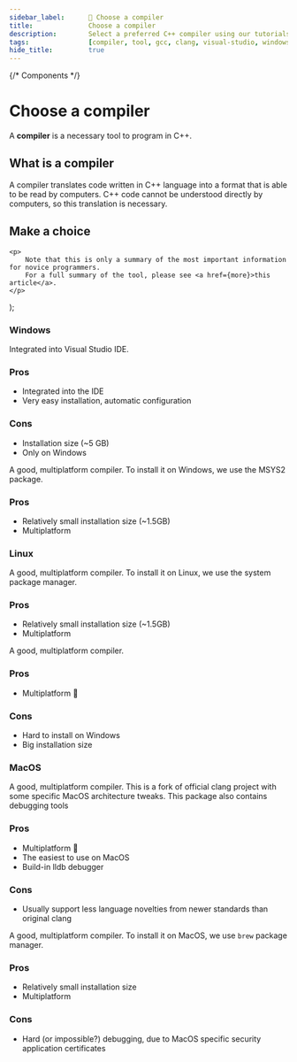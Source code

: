 ```yaml
---
sidebar_label:		🎯 Choose a compiler
title: 				Choose a compiler
description:		Select a preferred C++ compiler using our tutorials.
tags:				[compiler, tool, gcc, clang, visual-studio, windows, linux]
hide_title:			true
---
```


{/* Components */}

# Choose a compiler

A **compiler** is a necessary tool to program in C++.

## What is a compiler

A compiler translates code written in C++ language into a format that is able to be read by computers.
C++ code cannot be understood directly by computers, so this translation is necessary.

## Make a choice

	<p>
		Note that this is only a summary of the most important information for novice programmers.
		For a full summary of the tool, please see <a href={more}>this article</a>.
	</p>
);

### Windows

<ToolCard toolId="msvc" setupLink="../standalone/editors/vs2022/setup">
	Integrated into Visual Studio IDE.
	<ToolCard.Details>
		<h3>Pros</h3>
		<ul>
			<li>Integrated into the IDE</li>
			<li>Very easy installation, automatic configuration</li>
		</ul>
		<h3>Cons</h3>
		<ul>
			<li>Installation size (~5 GB)</li>
			<li>Only on Windows</li>
		</ul>
		<MoreInfoNotice more="../standalone/compilers/msvc-summary"/>
	</ToolCard.Details>
</ToolCard>
<ToolCard toolId="gcc" setupLink="../standalone/compilers/setup-gcc-windows">
	A good, multiplatform compiler. To install it on Windows, we use
	the MSYS2 package.
	<ToolCard.Details>
		<h3>Pros</h3>
		<ul>
			<li>Relatively small installation size (~1.5GB)</li>
			<li>Multiplatform</li>
		</ul>
		<MoreInfoNotice more="../standalone/compilers/gcc-summary"/>
	</ToolCard.Details>
</ToolCard>

### Linux

<ToolCard toolId="gcc" setupLink="../standalone/compilers/setup-gcc-linux">
	A good, multiplatform compiler. To install it on Linux, we use
	the system package manager.
	<ToolCard.Details>
		<h3>Pros</h3>
		<ul>
			<li>Relatively small installation size (~1.5GB)</li>
			<li>Multiplatform</li>
		</ul>
		<MoreInfoNotice more="../standalone/compilers/gcc-summary"/>
	</ToolCard.Details>
</ToolCard>
<ToolCard toolId="clang" setupLink="../standalone/compilers/setup-clang-linux">
	A good, multiplatform compiler.
	<ToolCard.Details>
		<h3>Pros</h3>
		<ul>
			<li>Multiplatform 🤔</li>
		</ul>
		<h3>Cons</h3>
		<ul>
			<li>Hard to install on Windows</li>
			<li>Big installation size</li>
		</ul>
		<MoreInfoNotice more="../standalone/compilers/clang-summary"/>
	</ToolCard.Details>
</ToolCard>

### MacOS

<ToolCard toolId="clang" setupLink="../standalone/compilers/setup-clang-macos">
	A good, multiplatform compiler. This is a fork of official clang project with some specific MacOS architecture tweaks. This package also contains debugging tools
	<ToolCard.Details>
		<h3>Pros</h3>
		<ul>
			<li>Multiplatform 🤔</li>
			<li>The easiest to use on MacOS</li>
			<li>Build-in lldb debugger</li>
		</ul>
		<h3>Cons</h3>
		<ul>
			<li>Usually support less language novelties from newer standards than original clang</li>
		</ul>
		<MoreInfoNotice more="../standalone/compilers/clang-summary"/>
	</ToolCard.Details>
</ToolCard>
<ToolCard toolId="gcc" setupLink="../standalone/compilers/setup-gcc-macos">
	A good, multiplatform compiler. To install it on MacOS, we use <code>brew</code> package manager.
	<ToolCard.Details>
		<h3>Pros</h3>
		<ul>
			<li>Relatively small installation size</li>
			<li>Multiplatform</li>
		</ul>
		<h3>Cons</h3>
		<ul>
			<li>Hard (or impossible?) debugging, due to MacOS specific security application certificates</li>
		</ul>
		<MoreInfoNotice more="../standalone/compilers/gcc-summary"/>
	</ToolCard.Details>
</ToolCard>
